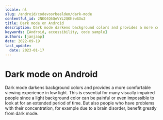 ```yaml
---
locale: nl
slug: /android/codevoorbeelden/dark-mode
contentful_id: 2NKO4Q6QeVYL2QKhswSXu2
title: Dark mode on Android
description: Dark mode darkens background colors and provides a more comfortable viewing experience in low light.
keywords: [Android, accessibility, code sample]
authors: [janjaap]
date: 2022-09-19
last_update:
  date: 2023-01-17
---
```


# Dark mode on Android

Dark mode darkens background colors and provides a more comfortable viewing experience in low light. This is essential for many visually impaired people since a light background color can be painful or even impossible to look at for an extended period of time. But also people who have problems with their concentration, for example due to a brain disorder, benefit greatly from dark mode.

<CodeSample id="screen-dark-mode" locale="nl" platform="android"/>
